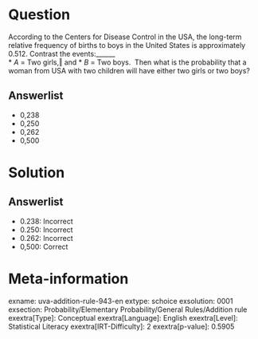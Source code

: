 Question
========

According to the Centers for Disease Control in the USA, the long-term relative frequency of births to boys in the United States is approximately 0.512. Contrast the events:______ \
* *A* = Two girls,‖ and
* *B* = Two boys. \ Then what is the probability that a woman from USA with two children will have either two girls or two boys?

Answerlist
----------

* 0,238
* 0,250
* 0,262
* 0,500

Solution
========

Answerlist
----------

* 0.238: Incorrect
* 0.250: Incorrect
* 0.262: Incorrect
* 0,500: Correct

Meta-information
================
exname: uva-addition-rule-943-en
extype: schoice
exsolution: 0001
exsection: Probability/Elementary Probability/General Rules/Addition rule
exextra[Type]: Conceptual
exextra[Language]: English
exextra[Level]: Statistical Literacy
exextra[IRT-Difficulty]: 2
exextra[p-value]: 0.5905
